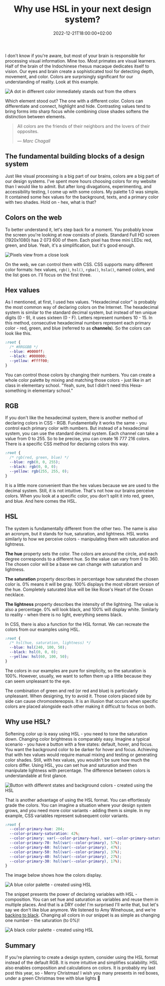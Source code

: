 ﻿---
title: Why use HSL in your next design system?
description: "In this post, we will look at different color formats. We'll compare the most popular ones available in CSS: hex values, RGB and HSL. Why use the last one?"
date: 2022-12-21T18:00:00+02:00
updated: 2022-12-21T18:00:00+02:00
image:
  alt: "Multi-colored bokeh lights"
  caption: "Photo by Thomas M. Evans"
  src: "./thomas-m-evans-ofEZVY3nzus-unsplash.jpg"
categories: ["design"]
tags: ["css", "colors", "hex", "rgb", "hsl"]
type: "post"
---

I don't know if you're aware, but most of your brain is responsible for processing visual information. Mine too. Most primates are visual learners. Half of the brain of the Indochinese rhesus macaque dedicates itself to vision. Our eyes and brain create a sophisticated tool for detecting depth, movement, and color. Colors are surprisingly significant for our understanding of reality. Look at this example.

![A dot in different color immediately stands out from the others](./dots-and-colors.png)

Which element stood out? The one with a different color. Colors can differentiate and connect, highlight and hide. Contrasting values tend to bring forms into sharp focus while combining close shades softens the distinction between elements.

> All colors are the friends of their neighbors and the lovers of their opposites.
>
> &mdash;<cite> Marc Chagall</cite>

## The fundamental building blocks of a design system

Just like visual processing is a big part of our brains, colors are a big part of our design systems. I've spent more hours choosing colors for my website than I would like to admit. But after long divagations, experimenting, and accessibility testing, I come up with some colors. My palette 1.0 was simple. It contained some hex values for the background, texts, and a primary color with two shades. Hold on - hex, what is that?

## Colors on the web

To better understand it, let's step back for a moment. You probably know the screen you're looking at now consists of pixels. Standard Full HD screen (1920x1080) has 2 073 600 of them. Each pixel has three mini LEDs: red, green, and blue. Yeah, it's a simplification, but it's good enough.

![Pixels view from a close look](./umberto-deb2EnbWPr8-unsplash.jpg)

On the web, we can control them with CSS. CSS supports many different color formats: hex values, `rgb()`, `hsl()`, `rgba()`, `hsla()`, named colors, and the list goes on. I'll focus on the first three.

## Hex values

As I mentioned, at first, I used hex values. "Hexadecimal color" is probably the most common way of declaring colors on the Internet. The hexadecimal system is similar to the standard decimal system, but instead of ten unique digits (0 - 9), it uses sixteen (0 - F). Letters represent numbers 10 - 15. In this method, consecutive hexadecimal numbers represent each primary color - red, green, and blue (referred to as **channels**). So the colors can look like this.

```css
:root {
  /* #RRGGBB */
  --blue: #0000ff;
  --black: #000000;
  --yellow: #ffff00;
}
```

You can control those colors by changing their numbers. You can create a whole color palette by mixing and matching those colors - just like in art class in elementary school. "Yeah, sure, but I didn't need this Hexa-something in elementary school.”

## RGB

If you don't like the hexadecimal system, there is another method of declaring colors in CSS - RGB. Fundamentally it works the same - you control each primary color with numbers. But instead of a hexadecimal system, you can use the standard decimal system. Each channel can take a value from 0 to 255. So to be precise, you can create 16 777 216 colors. There is a specific CSS method for declaring colors this way.

```css
:root {
  /* rgb(red, green, blue) */
  --blue: rgb(0, 0, 255);
  --black: rgb(0, 0, 0);
  --yellow: rgb(255, 255, 0);
}
```

It is a little more convenient than the hex values because we are used to the decimal system. Still, it is not intuitive. That's not how our brains perceive colors. When you look at a specific color, you don't split it into red, green, and blue. And here comes the HSL.

## HSL

The system is fundamentally different from the other two. The name is also an acronym, but it stands for hue, saturation, and lightness. HSL works similarly to how we perceive colors - manipulating them with saturation and lightness.

**The hue** property sets the color. The colors are around the circle, and each degree corresponds to a different hue. So the value can vary from 0 to 360. The chosen color will be a base we can change with saturation and lightness.

**The saturation** property describes in percentage how saturated the chosen color is. 0% means it will be gray. 100% displays the most vibrant version of the hue. Completely saturated blue will be like Rose's Heart of the Ocean necklace.

**The lightness** property describes the intensity of the lightning. The value is also a percentage. 0% will look black, and 100% will display white. Similarly to reality - when there is no light, everything seems black.

In CSS, there is also a function for the HSL format. We can recreate the colors from our examples using HSL.

```css
:root {
  /* hsl(hue, saturation, lightness) */
  --blue: hsl(240, 100, 50);
  --black: hsl(0, 0, 0);
  --yellow: hsl(60, 100, 50);
}
```

The colors in our examples are pure for simplicity, so the saturation is 100%. However, usually, we want to soften them up a little because they can seem unpleasant to the eye.

<Callout type="info">

The combination of green and red (or red and blue) is particularly unpleasant. When designing, try to avoid it. Those colors placed side by side can cause chromostereopsis. It is an illusion that occurs when specific colors are placed alongside each other making it difficult to focus on both.

</Callout>

## Why use HSL?

Softening color up is easy using HSL - you need to tone the saturation down. Changing color brightness is comparably easy. Imagine a typical scenario - you have a button with a few states: default, hover, and focus. You want the background color to be darker for hover and focus. Achieving that with hex values would require manual mixing and testing or generating color shades. Still, with hex values, you wouldn't be sure how much the colors differ. Using HSL, you can set hue and saturation and then manipulate lightness with percentage. The difference between colors is understandable at first glance.

![Button with different states and background colors - created using the HSL](./hsl-button-states.png)

That is another advantage of using the HSL format. You can effortlessly grade the colors. You can imagine a situation where your design system grows, and you need more color variants - adding them is simple. In my example, CSS variables represent subsequent color variants.

```css
:root {
  --color-primary-hue: 204;
  --color-primary-saturation: 42%;
  --color-primary: var(--color-primary-hue), var(--color-primary-saturation);
  --color-primary-70: hsl(var(--color-primary), 57%);
  --color-primary-60: hsl(var(--color-primary), 47%);
  --color-primary-50: hsl(var(--color-primary), 37%);
  --color-primary-40: hsl(var(--color-primary), 27%);
  --color-primary-30: hsl(var(--color-primary), 17%);
}
```

The image below shows how the colors display.

![A blue color palette - created using HSL](./hsl-primary-blue.png)

The snippet presents the power of declaring variables with HSL - composition. You can set hue and saturation as variables and reuse them in multiple places. And that is a DRY code! I'm surprised I'll write that, but let's say we don't like blue anymore. We listened to Amy Winehouse, and we're [backing to black](https://www.youtube.com/watch?v=TJAfLE39ZZ8). Changing all colors in our snippet is as simple as changing one number - the saturation (to 0%)!

![A black color palette - created using HSL](./hsl-primary-black.png)

## Summary

If you're planning to create a design system, consider using the HSL format instead of the default RGB. It is more intuitive and simplifies scalability. HSL also enables composition and calculations on colors. It is probably my last post this year, so - Merry Christmas! I wish you many presents in red boxes, under a green Christmas tree with blue lights 🎄
